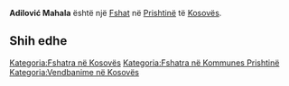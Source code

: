 {{Fshat në Kosovës
 | Emri                = Adilović Mahala
| srp_N_name = Adilović Mahala
| srp_N_FULL_NAME_RO = Adilović Mahala
| srp_N_FULL_NAME_ND_RO = Adilovic Mahala
| srp_N_SORT_NAME_RG = ADILOVICMAHALA
| srp_N_FULL_NAME_RG = Adilović Mahala
| srp_N_FULL_NAME_ND_RG = Adilovic Mahala

 | Emri (Rasa dhanore) = 
 | Figura              = 
 | Shteti              = Kosovo
 | Komuna              = Prishtinë
 | Kodi postar         = 
 | Sipërfaqja          = 

 | Popullsia           = 

 | Regj. i popullsisë  = 
 | Dend. e popullsisë  = 
 | Faqja zyrtare       = 
 <!--- Koordinatat ----> 
 | Gjerësia            = 42.712459
 | Gjatësia            = 21.253296
 | Lartësia            = 
}}
'''Adilović Mahala''' është një [[Fshat]] në [[Prishtinë]] të [[Kosovës]].

<!-- == Gjeografia == -->
<!-- == Historia == -->
<!-- == Demografia == -->
== Shih edhe ==
{{Komuna Prishtinë}}
{{Kosovo-Administrata-Cung}}

[[Kategoria:Fshatra në Kosovës]]
[[Kategoria:Fshatra në Kommunes Prishtinë]]
[[Kategoria:Vendbanime në Kosovës]]